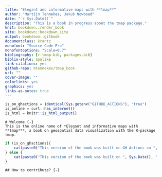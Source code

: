```yaml
--- 
title: "Elegant and informative maps with **tmap**"
author: "Martijn Tennekes, Jakub Nowosad"
date: "`r Sys.Date()`"
description: "This is a book in progress about the tmap package."
knit: bookdown::render_book
site: bookdown::bookdown_site
output: bookdown::gitbook
documentclass: krantz
monofont: "Source Code Pro"
monofontoptions: "Scale=0.7"
bibliography: [r-tmap.bib, packages.bib]
biblio-style: apalike
link-citations: yes
github-repo: mtennekes/tmap_book
url: ""
cover-image: ""
colorlinks: yes
graphics: yes
links-as-notes: true
---
```


```r
is_on_ghactions = identical(Sys.getenv("GITHUB_ACTIONS"), "true")
is_online = curl::has_internet()
is_html = knitr::is_html_output()
```

```asis
# Welcome {-}
This is the online home of *Elegant and informative maps with **tmap***, a book on geospatial data visualization with the R-package tmap.
```

```r
if (is_on_ghactions){
    cat(paste0("This version of the book was built on GH Actions on ", Sys.Date(), "."))
} else {
    cat(paste0("This version of the book was built on ", Sys.Date(), "."))
}
```

```asis
## How to contribute? {-}
```
